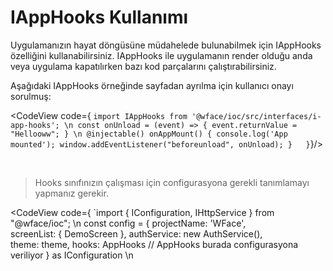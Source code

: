 
# IAppHooks Kullanımı

Uygulamanızın hayat döngüsüne müdahelede bulunabilmek için IAppHooks özelliğini kullanabilirsiniz. 
IAppHooks ile uygulamanın render olduğu anda veya uygulama kapatılırken bazı kod parçalarını çalıştırabilirsiniz. 

Aşağıdaki IAppHooks örneğinde sayfadan ayrılma için kullanıcı onayı sorulmuş:

<CodeView 
code={
`import IAppHooks from '@wface/ioc/src/interfaces/i-app-hooks';
\n
const onUnload = (event) => {
  event.returnValue = "Hellooww";
}
\n
@injectable()
  onAppMount() {
    console.log('App mounted');
    window.addEventListener("beforeunload", onUnload);
  }  
}`}/>

<br/>

> Hooks sınıfınızın çalışması için configurasyona gerekli tanımlamayı yapmanız gerekir.

<CodeView 
code={
`import { IConfiguration, IHttpService } from "@wface/ioc";
\n
const config = {
  projectName: 'WFace',  
  screenList: { 
    DemoScreen 
  },
  authService: new AuthService(),  
  theme: theme,
  hooks: AppHooks // AppHooks burada configurasyona veriliyor
} as IConfiguration
\n
